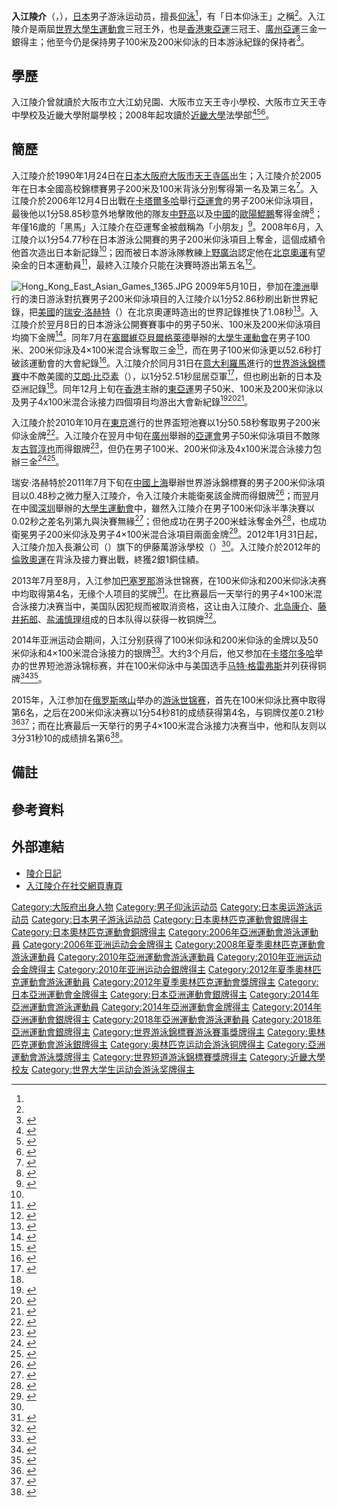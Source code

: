 {{noteTA|G1=Aquatics}}
{{Infobox Swimmer
| swimmername = 入江陵介
| image       = London 2012 200m backstroke IMG 5105 (7737962738) (Irie).jpg
| fullname    =  
| nationality = {{JPN}}
| strokes     = [[仰泳|仰泳]]
| club        = イトマン東進
| collegeteam = [[近畿大学|近畿大学]]（2008－2012年）
| birth_date   = {{birth date and age|1990|1|24}}<ref name="OLYMPIC">[http://www.joc.or.jp/games/olympic/london/sports/swimming/team/irieryosuke.html 水泳・競泳の日本代表選手団一覧 - 選手 入江陵介] {{Wayback|url=http://www.joc.or.jp/games/olympic/london/sports/swimming/team/irieryosuke.html |date=20200512035948 }} 2012 JAPANESE OLYMPIC COMMITTEE  第30回 オリンピック競技大会{{ja}}</ref>
| birth_place  = {{JPN}}[[大阪府|大阪府]][[大阪市|大阪市]][[天王寺區|天王寺區]]
| height      = {{height|m=1.78}}<ref name="OLYMPIC"/>
| weight      = {{weight|kg=64}}<ref name="OLYMPIC"/>
| medaltemplates =
{{MedalCountry|{{JPN}}}}
{{MedalSport|男子游泳}}
{{MedalCompetition|[[夏季奧林匹克運動會|夏季奧林匹克運動會]]}}
{{MedalSilver|[[2012年夏季奥林匹克运动会|2012年 倫敦]]|[[2012年夏季奧林匹克運動會游泳比賽|200米背泳]]}}
{{MedalBronze|[[2012年夏季奥林匹克运动会|2012年 倫敦]]|[[2012年夏季奧林匹克運動會游泳比賽|100米背泳]]}}
{{MedalSilver|[[2012年夏季奧林匹克運動會|2012年 倫敦]]|[[2012年夏季奧林匹克運動會游泳比賽|4×100米混合泳接力]]}} 
{{MedalCompetition|[[世界游泳錦標賽|世界游泳錦標賽]]}}
{{MedalSilver|[[2009年世界游泳錦標賽|2009年 羅馬]]|[[2009年世界游泳錦標賽游泳比賽|200米仰泳]]}}
{{MedalSilver|[[2011年世界游泳錦標賽|2011年 上海]]|[[2011年世界游泳錦標賽游泳比賽|200米仰泳]]}}
{{MedalBronze|[[2011年世界游泳錦標賽|2011年 上海]]|[[2011年世界游泳錦標賽游泳比賽|100米仰泳]]}}
{{MedalBronze|[[2013年世界游泳錦標賽|2013年 巴塞罗那]]|[[2013年世界游泳錦標賽游泳比賽|4×100米混合泳接力]]}}
{{MedalCompetition|[[世界短池游泳錦標賽|世界短池游泳錦標賽]]}}
{{MedalBronze|[[2014年世界短道游泳錦標賽|2014年 多哈]]|100米仰泳}}
{{MedalBronze|[[2018年世界短道游泳錦標賽|2018年 杭州]]|4×100米混合泳接力}}
{{MedalCompetition|[[夏季世界大學運動會|夏季世界大學運動會]]}}
{{MedalGold|[[2009年夏季世界大學生運動會|2009年 貝爾格萊德]]|100米仰泳}} 
{{MedalGold|[[2009年夏季世界大學生運動會|2009年 貝爾格萊德]]|200米仰泳}}
{{MedalGold|[[2009年夏季世界大學生運動會|2009年 貝爾格萊德]]|4×100米混合泳接力}}
{{MedalGold|[[2011年夏季世界大學生運動會|2011年 深圳]]|200米蛙泳}}
{{MedalGold|[[2011年夏季世界大學生運動會|2011年 深圳]]|200米仰泳}}
{{MedalGold|[[2011年夏季世界大學生運動會|2011年 深圳]]|4×100米混合泳接力}}
{{MedalCompetition|[[泛太平洋游泳錦標賽|泛太平洋游泳錦標賽]]}}
{{MedalGold|[[2014年泛太平洋游泳錦標賽|2014年 黃金海岸]]|100米仰泳}}
{{MedalSilver|[[2014年泛太平洋游泳錦標賽|2014年 黃金海岸]]|200米仰泳}}
{{MedalSilver|[[2014年泛太平洋游泳錦標賽|2014年 黃金海岸]]|4×100米混合泳接力}}
{{MedalSilver|[[2018年泛太平洋游泳錦標賽|2018年 東京]]|100米仰泳}}
{{MedalSilver|[[2018年泛太平洋游泳錦標賽|2018年 東京]]|200米仰泳}}
{{MedalSilver|[[2018年泛太平洋游泳錦標賽|2018年 東京]]|4×100米混合混合泳接力}}
{{MedalSilver|[[2018年泛太平洋游泳錦標賽|2018年 東京]]|4×100米混合泳接力}}
{{MedalBronze|[[2010年泛太平洋游泳錦標賽|2010年 爾灣]]|200米仰泳}}
{{MedalCompetition|亞洲運動會}}
{{MedalGold|[[2006年亞洲運動會|2006年 多哈]]|200米仰泳}}
{{MedalGold|[[2010年亞洲運動會|2010年 廣州]]|200米仰泳}}
{{MedalGold|[[2010年亞洲運動會|2010年 廣州]]|100米仰泳}}
{{MedalGold|[[2010年亞洲運動會|2010年 廣州]]|4×100米混合泳接力}}
{{MedalGold|[[2014年亞洲運動會|2014年 仁川]]|100米仰泳}}
{{MedalGold|[[2014年亞洲運動會|2014年 仁川]]|200米仰泳}}
{{MedalSilver|[[2010年亞洲運動會|2010年 廣州]]|50米仰泳}}
{{MedalSilver|[[2014年亞洲運動會|2014年 仁川]]|50米仰泳}}
{{MedalSilver|[[2014年亞洲運動會|2014年 仁川]]|4×100米混合泳接力}}
{{MedalSilver|[[2018年亞洲運動會|2018年 雅加達]]|50米仰泳}}
{{MedalSilver|[[2018年亞洲運動會|2018年 雅加達]]|100米仰泳}}
{{MedalSilver|[[2018年亞洲運動會|2018年 雅加達]]|200米仰泳}}
{{MedalSilver|[[2018年亞洲運動會|2018年 雅加達]]|4×100米混合泳接力}}
{{MedalSilver|[[2018年亞洲運動會|2018年 雅加達]]|4×100米混合混合泳接力}}
{{MedalCompetition|[[東亞運動會|東亞運動會]]}}
{{MedalGold|[[2009年東亞運動會|2009年 香港]]|[[2009年東亞運動會游泳比賽|50米仰泳]]}}
{{MedalGold|[[2009年東亞運動會|2009年 香港]]|[[2009年東亞運動會游泳比賽|100米仰泳]]}}
{{MedalGold|[[2009年東亞運動會|2009年 香港]]|[[2009年東亞運動會游泳比賽|200米仰泳]]}}
{{MedalGold|[[2009年東亞運動會|2009年 香港]]|[[2009年東亞運動會游泳比賽|4x100米混合泳接力]]}}
}}
{{世大運獎牌記錄
|項目=游泳
|a1=2009
|b1=1
|c1=100公尺仰式
|a2=2009
|b2=2
|c2=50公尺仰式
|a3=2009
|b3=1
|c3=200公尺仰式
|a4=2009
|b4=1
|c4=4×100公尺混合式接力
|a5=2011
|b5=1
|c5=200公尺仰式
|a6=2011
|b6=1
|c6=50公尺仰式
|a7=2011
|b7=1
|c7=4×100公尺混合式接力
}}
{{Japanese|japanese=入江 陵介|kana=いりえ りょうすけ|romaji=Irie Ryōsuke}}
'''入江陵介'''（{{jpn|j=入江 陵介|hg=いりえ りょうすけ|rm=Irie Ryōsuke|f=h}}，{{bd|1990年|1月24日||}}），[[日本|日本]]男子游泳运动员，擅長[[仰泳|仰泳]]<ref name="record" />，有「日本仰泳王」之稱<ref name="king" />。入江陵介是兩屆[[世界大學生運動會|世界大學生運動會]]三冠王外，也是[[香港東亞運|香港東亞運]]三冠王、[[廣州亞運|廣州亞運]]三金一銀得主；他至今仍是保持男子100米及200米仰泳的日本游泳紀錄的保持者<ref name="itoman">{{cite web |language=ja |title=競泳背泳ぎ 入江陵介選手 株式会社ナガセへの入社決定のお知らせ |publisher=株式会社ナガ |date=2012年1月31日 |accessdate=2012年2月26日 |url=http://www.itoman.com/-module/nagase20120131.pdf |archive-date=2020年5月12日 |archive-url=https://web.archive.org/web/20200512035951/http://www.itoman.com/-module/nagase20120131.pdf |dead-url=no }}</ref>。

==學歷==
入江陵介曾就讀於大阪市立大江幼兒園、大阪市立天王寺小學校、大阪市立天王寺中學校及近畿大學附屬學校；2008年起攻讀於[[近畿大學|近畿大學]]法學部<ref name="JOC-AG">{{cite web |language=ja |title=日本選手団名簿 -水泳／競泳 |publisher=日本奧林匹克委員會 |date=2010年 |accessdate=2012年2月26日 |url=http://www.joc.or.jp/beijing/athlete/aquatics/irieryosuke.html |archive-date=2020年8月14日 |archive-url=https://web.archive.org/web/20200814175938/https://www.joc.or.jp/beijing/athlete/aquatics/irieryosuke.html |dead-url=no }}</ref><ref>{{cite web |language=ja |title=オリンピック |publisher=日本奧林匹克委員會 |date=2008年 |accessdate=2012年2月26日 |url=http://www.joc.or.jp/beijing/athlete/aquatics/irieryosuke.html |archive-date=2020年8月14日 |archive-url=https://web.archive.org/web/20200814175938/https://www.joc.or.jp/beijing/athlete/aquatics/irieryosuke.html |dead-url=no }}</ref><ref>{{cite news |language=zh-hant | title=放棄學業是一種賭博 |publisher=[[寶安日報|寶安日報]]  |date=2011年8月3日 }}</ref>。

==簡歷==
入江陵介於1990年1月24日在[[日本|日本]][[大阪府|大阪府]][[大阪市|大阪市]][[天王寺區|天王寺區]]出生；入江陵介於2005年在日本全國高校錦標賽男子200米及100米背泳分別奪得第一名及第三名<ref name="record">{{cite web |language=ja |title=入江陵介（いりえりょうすけ）プロフィール |publisher=水泳・競泳情報 |accessdate=2012年2月25日 |url=http://swimmingview.net/news/profile/%E5%85%A5%E6%B1%9F%E9%99%B5%E4%BB%8B%EF%BC%88%E3%81%84%E3%82%8A%E3%81%88%E3%82%8A%E3%82%87%E3%81%86%E3%81%99%E3%81%91%EF%BC%89%E3%83%97%E3%83%AD%E3%83%95%E3%82%A3%E3%83%BC%E3%83%AB.html |archive-date=2012年11月5日 |archive-url=https://web.archive.org/web/20121105050501/http://swimmingview.net/news/profile/%e5%85%a5%e6%b1%9f%e9%99%b5%e4%bb%8b%ef%bc%88%e3%81%84%e3%82%8a%e3%81%88%e3%82%8a%e3%82%87%e3%81%86%e3%81%99%e3%81%91%ef%bc%89%e3%83%97%e3%83%ad%e3%83%95%e3%82%a3%e3%83%bc%e3%83%ab.html |dead-url=no }}</ref>。入江陵介於2006年12月4日出戰在[[卡塔爾|卡塔爾]][[多哈|多哈]]舉行[[2006年亞洲運動會|亞運會]]的男子200米仰泳項目，最後他以1分58.85秒意外地擊敗他的隊友[[中野高|中野高]]以及[[中國|中國]]的[[歐陽鯤鵬|歐陽鯤鵬]]奪得金牌<ref>{{cite news |language=zh | title=陶李兩破全國紀錄 |publisher=[[聯合早報|聯合早報]] |date=2006年12月5日 }}</ref>；年僅16歲的「黑馬」入江陵介在亞運奪金被戲稱為「小朋友」<ref>{{cite news |language=zh-hant | title=亞運點評：亞運泳池中日新人亮相日本更有衝勁 |publisher=[[中國新聞社|中國新聞社]]  |date=2006年12月5日 }}</ref>。2008年6月，入江陵介以1分54.77秒在日本游泳公開賽的男子200米仰泳項目上奪金，這個成績令他首次造出日本新記錄<ref name="record" />；因而被日本游泳隊教練[[上野廣治|上野廣治]]認定他在[[2008年夏季奥林匹克运动会|北京奧運]]有望染金的日本運動員<ref>{{cite news |language=zh-cn | title=日泳隊：5枚獎牌沒問題 |publisher=[[上海文匯報|上海文匯報]]  |date=2008年8月4日 }}</ref>，最終入江陵介只能在決賽時游出第五名<ref>{{cite news |language=zh-cn | title=不想陪太子讀書 |publisher=[[新京報|新京報]]  |date=2008年8月16日 }}</ref>。

[[File:Hong_Kong_East_Asian_Games_1365.JPG|right]]
2009年5月10日，參加在[[澳洲|澳洲]]舉行的澳日游泳對抗賽男子200米仰泳項目的入江陵介以1分52.86秒刷出新世界紀錄，把[[美國|美國]]的[[瑞安·洛赫特|瑞安·洛赫特]]（{{lang|en|Ryan Lochte}}）在北京奧運時造出的世界記錄推快了1.08秒{{notetag|1=[[國際游泳總會|國際游泳總會]]在賽後指入江陵介所穿的泳褲為不獲認可比賽泳衣而不承認該紀錄<ref>{{cite news |language=zh-cn | title=國際泳聯“槍斃”10款高科技泳衣，部分世界紀錄能否被認可成疑 不好意思，你穿錯衣服了 |publisher=[[長沙晚報|長沙晚報]] |date=2009年5月21日 }}</ref>；而事件發生後約一個月後，國際游泳總會去信入江陵介表示他的泳褲獲得該總會通過；意味著一度不獲承認由他刷出的新世界紀錄終獲確認<ref>{{cite news |language=zh | title=日本小將泳衣獲認可 |publisher=[[北京晨報|北京晨報]]  |date=2009年6月23日 }}</ref>}}<ref>{{cite news |language=zh-hant | title=日小將破200 仰泳世績 |publisher=[[明報|明報]]  |date=2009年5月11日 }}</ref>。入江陵介於翌月8日的日本游泳公開賽賽事中的男子50米、100米及200米仰泳項目均摘下金牌<ref name="king">{{cite news |language=zh | title=日本仰泳王奪3金 |publisher=[[中國報|中國報]]  |date=2009年6月9日 }}</ref>。同年7月在[[塞爾維亞|塞爾維亞]][[貝爾格萊德|貝爾格萊德]]舉辦的[[2009年夏季大學生運動會|大學生運動會]]在男子100米、200米仰泳及4×100米混合泳奪取三金<ref>{{cite news |language=zh-hant | title=外地星星一樣閃 東瀛新勢力空群而出 |publisher=[[星島日報|星島日報]] |date=2009年11月27日 }}</ref>，而在男子100米仰泳更以52.6秒打破該運動會的大會紀錄<ref>{{cite news |language=zh | title=大運會游泳賽日本飛魚神勇摘金中國水軍收穫首枚獎牌 |publisher=[[今晚報|今晚報]]  |date=2009年7月7日 }}</ref>。入江陵介於同月31日在[[意大利|意大利]][[羅馬|羅馬]]進行的[[世界游泳錦標賽|世界游泳錦標賽]]中不敵美國的[[艾朗·比亞素|艾朗·比亞素]]（{{lang|en|Aaron Peirsol}}），以1分52.51秒屈居亞軍<ref>{{cite news |language=zh | title=菲爾普斯收穫第三金 |publisher=[[新聞晚報|新聞晚報]] |date=2009年8月1日 }}</ref>，但也刷出新的日本及亞洲記錄<ref name="record"/>。同年12月上旬在[[香港|香港]]主辦的[[2009年東亞運動會游泳比賽|東亞運]]男子50米、100米及200米仰泳以及男子4x100米混合泳接力四個項目均游出大會新紀錄<ref>{{cite news |language=zh-hant | title=港泳隊喜添 1銀4銅 |publisher=[[大公報|大公報]]  |date=2009年12月9日 }}</ref><ref>{{cite news |language=zh | title=東亞運八游泳決賽均刷新紀錄 中日水軍瓜分金牌 |publisher=[[中國新聞社|中國新聞社]]  |date=2009年12月8日 }}</ref><ref>{{cite news |language=zh |title=獎牌榜 |publisher=2009香港東亞運動會組織委員會 |date=2009年12月 |accessdate=2012年2月26日 |url=http://2009eagarchive.lcsd.gov.hk/images/results/MedalTally3.jpg }}{{dead link|date=2017年11月 |bot=InternetArchiveBot |fix-attempted=yes }}</ref>。

入江陵介於2010年10月在[[東京|東京]]進行的世界盃短池賽以1分50.58秒奪取男子200米仰泳金牌<ref>{{cite news |language=zh | title=日本“蛙王”北島康介：廣州亞運將全力以赴 |publisher=[[中國新聞社|中國新聞社]]  |date=2010年10月22日 }}</ref>。入江陵介在翌月中旬在[[廣州|廣州]]舉辦的[[2010年亞洲運動會游泳比賽|亞運會]]男子50米仰泳項目不敵隊友[[古賀淳也|古賀淳也]]而得銀牌<ref>{{cite news |language=zh | title=游泳收官中國24金創歷史 孫楊戰勝樸泰桓破紀錄 |publisher=[[中國新聞社|中國新聞社]]  |date=2010年11月18日 }}</ref>，但仍在男子100米、200米仰泳及4x100米混合泳接力包辦三金<ref>{{cite news |language=zh | title=男子接力發威東道主狂攬五金 “蛙王”難上獎台 |publisher=[[中國新聞社|中國新聞社]]  |date=2010年11月15日 }}</ref><ref>{{cite news |language=zh | title=男子100米仰泳決賽：日本選手奪冠 孫曉磊銅牌 |publisher=[[中國新聞社|中國新聞社]]  |date=2010年11月16日 }}</ref>。

瑞安·洛赫特於2011年7月下旬在[[中國|中國]][[上海|上海]]舉辦世界游泳錦標賽的男子200米仰泳項目以0.48秒之微力壓入江陵介，令入江陵介未能衛冕該金牌而得銀牌<ref>{{cite news |language=zh-hant | title=泳壇重新洗牌 羅切特榮登一哥 |publisher=[[信報|信報]]  |date=2011年7月30日 }}</ref>；而翌月在中國[[深圳|深圳]]舉辦的[[2011年夏季世界大學生運動會游泳比賽|大學生運動會]]中，雖然入江陵介在男子100米仰泳半準決賽以0.02秒之差名列第九與決賽無緣<ref>{{cite news |language=zh-hant | title=“我真的太累了” |publisher=[[深圳特區報|深圳特區報]]  |date=2011年8月16日 }}</ref>；但他成功在男子200米蛙泳奪金外<ref>{{cite news |language=zh-hant | title=中國昨天再奪２金仍雄踞金牌榜 陸瀅摘女子50米蝶泳金牌引人矚目 |publisher=[[汕頭特區晚報|汕頭特區晚報]]  |date=2011年8月15日 }}</ref>，也成功衛冕男子200米仰泳及男子4×100米混合泳項目兩面金牌<ref>{{cite news |language=zh-hant | title=陸瀅50米蝶稱后 |publisher=[[成報|成報]]  |date=2011年8月15日 }}</ref>。2012年1月31日起，入江陵介加入長瀨公司（{{lang|ja|株式会社ナガセ}}）旗下的伊藤萬游泳學校（{{lang|ja|イトマンスイミングスクール}}）<ref name="itoman" />。入江陵介於2012年的[[2012年夏季奧林匹克運動會|倫敦奧運]]在背泳及接力賽出戰，終獲2銀1銅佳績。

2013年7月至8月，入江参加[[巴塞罗那|巴塞罗那]]游泳世锦赛，在100米仰泳和200米仰泳决赛中均取得第4名，无缘个人项目的奖牌<ref>{{cite web|url=http://www.nikkansports.com/sports/swimming/sekai-suiei/2013/news/p-sp-tp0-20130803-1167340.html|script-title=ja:入江４位　涙で引退におわす／世界水泳|publisher=[[日刊體育|日刊體育]]|date=2013-08-03|accessdate=2016-01-21|archive-date=2020-05-12|archive-url=https://web.archive.org/web/20200512040017/https://www.nikkansports.com/sports/swimming/sekai-suiei/2013/news/p-sp-tp0-20130803-1167340.html|dead-url=no}}</ref>。在比赛最后一天举行的男子4×100米混合泳接力决赛当中，美国队因犯规而被取消资格，这让由入江陵介、[[北岛康介|北岛康介]]、[[藤井拓郎|藤井拓郎]]、[[盐浦慎理|盐浦慎理]]组成的日本队得以获得一枚铜牌<ref>{{cite web|url=http://www.daily.co.jp/general/2013/08/06/0006224213.shtml|script-title=ja:北島メドレーリレー繰り上がり銅に興奮|publisher=DAILY|date=2013-08-06|accessdate=2016-01-21|archive-date=2020-05-12|archive-url=https://web.archive.org/web/20200512040025/https://www.daily.co.jp/general/2013/08/06/0006224213.shtml|dead-url=no}}</ref>。

2014年亚洲运动会期间，入江分别获得了100米仰泳和200米仰泳的金牌以及50米仰泳和4×100米混合泳接力的银牌<ref>{{cite web|url=http://sportiva.shueisha.co.jp/clm/othersports/2014/09/27/post_393/|script-title=ja:【水泳】入江陵介がこだわった「記録への挑戦」|publisher=Sportiva|date=2014-09-27|accessdate=2016-01-21|archive-date=2016-07-02|archive-url=https://web.archive.org/web/20160702115135/http://sportiva.shueisha.co.jp/clm/othersports/2014/09/27/post_393/|dead-url=no}}</ref>。大约3个月后，他又参加在[[卡塔尔|卡塔尔]][[多哈|多哈]]举办的世界短池游泳锦标赛，并在100米仰泳中与美国选手[[马特·格雷弗斯|马特·格雷弗斯]]并列获得铜牌<ref>{{cite web|url=http://www.nikkei.com/article/DGXLSSXK40823_U4A201C1000000/|script-title=ja:入江は３位　競泳世界短水路・男子100背泳ぎ|publisher=[[日本经济新闻|日本经济新闻]]|date=2014-12-05|accessdate=2016-01-21|archive-date=2020-05-12|archive-url=https://web.archive.org/web/20200512040028/https://www.nikkei.com/article/DGXLSSXK40823_U4A201C1000000/|dead-url=no}}</ref><ref>{{cite web|url=http://omegatiming.com/File/Download?id=00010E010D00010702FFFFFFFFFFFF02|title=2014 FINA World Swimming Championships (25 m) – Men's 100 metre backstroke (final)|work=OMEGA Timing|date=2014-12-04|accessdate=2016-01-21|archive-date=2018-03-03|archive-url=https://web.archive.org/web/20180303050338/http://omegatiming.com/File/Download?id=00010E010D00010702FFFFFFFFFFFF02|dead-url=no}}</ref>。

2015年，入江参加在[[俄罗斯|俄罗斯]][[喀山|喀山]]举办的[[2015年世界游泳锦标赛游泳比赛|游泳世锦赛]]，首先在100米仰泳比赛中取得第6名，之后在200米仰泳决赛以1分54秒81的成绩获得第4名，与铜牌仅差0.21秒<ref>{{cite web|url=http://www.nikkei.com/article/DGXLSSXK51082_X00C15A8000000/|script-title=ja:男子200背泳ぎ、入江は４位　世界水泳|publisher=日本经济新闻|date=2015-08-08|accessdate=2016-01-21|archive-date=2020-05-12|archive-url=https://web.archive.org/web/20200512040040/https://www.nikkei.com/article/DGXLSSXK51082_X00C15A8000000/|dead-url=no}}</ref><ref>{{cite web|url=http://www.asahi.com/articles/ASH877TLFH87UHBI01Z.html|script-title=ja:入江が２００メートル背泳ぎ４位、０秒２１差　世界水泳|publisher=[[朝日新闻|朝日新闻]]|date=2015-08-08|accessdate=2016-01-21|archive-date=2020-05-12|archive-url=https://web.archive.org/web/20200512040044/https://www.asahi.com/articles/ASH877TLFH87UHBI01Z.html|dead-url=no}}</ref>；而在比赛最后一天举行的男子4×100米混合泳接力决赛当中，他和队友则以3分31秒10的成绩排名第6<ref>{{cite web|url=http://www.sankei.com/sports/news/150810/spo1508100004-n1.html|script-title=ja:４００メートルメドレーリレーで女子失格　リオ五輪の出場枠獲得逃す|publisher=[[产经新闻|产经新闻]]|date=2015-08-10|accessdate=2016-01-21|archive-date=2020-05-12|archive-url=https://web.archive.org/web/20200512040050/https://www.sankei.com/sports/news/150810/spo1508100004-n1.html|dead-url=no}}</ref>。

== 備註 ==
<div class="references-small">
{{NoteFoot}}
</div>

== 參考資料 ==
{{Reflist|2}}

== 外部連結 ==
* [http://www.asahi.com/kansai/sports/ryosuke/ 陵介日記] {{Wayback|url=http://www.asahi.com/kansai/sports/ryosuke/ |date=20191107124840 }}
* [https://www.facebook.com/pages/Irie-Ryosuke-%E5%85%A5%E6%B1%9F-%E9%99%B5%E4%BB%8B/157031134344566 入江陵介在社交網頁專頁] {{Wayback|url=https://www.facebook.com/pages/Irie-Ryosuke-%E5%85%A5%E6%B1%9F-%E9%99%B5%E4%BB%8B/157031134344566 |date=20200512040032 }}

{{亚洲运动会游泳比赛男子100米仰泳冠军}}
{{亚洲运动会游泳比赛男子200米仰泳冠军}}

{{Authority control}}
{{DEFAULTSORT:Irie, Ryosuke}}
[[Category:大阪府出身人物|Category:大阪府出身人物]]
[[Category:男子仰泳运动员|Category:男子仰泳运动员]]
[[Category:日本奥运游泳运动员|Category:日本奥运游泳运动员]]
[[Category:日本男子游泳运动员|Category:日本男子游泳运动员]]
[[Category:日本奧林匹克運動會銀牌得主|Category:日本奧林匹克運動會銀牌得主]]
[[Category:日本奧林匹克運動會銅牌得主|Category:日本奧林匹克運動會銅牌得主]]
[[Category:2006年亞洲運動會游泳運動員|Category:2006年亞洲運動會游泳運動員]]
[[Category:2006年亚洲运动会金牌得主|Category:2006年亚洲运动会金牌得主]]
[[Category:2008年夏季奧林匹克運動會游泳運動員|Category:2008年夏季奧林匹克運動會游泳運動員]]
[[Category:2010年亞洲運動會游泳運動員|Category:2010年亞洲運動會游泳運動員]]
[[Category:2010年亚洲运动会金牌得主|Category:2010年亚洲运动会金牌得主]]
[[Category:2010年亚洲运动会銀牌得主|Category:2010年亚洲运动会銀牌得主]]
[[Category:2012年夏季奧林匹克運動會游泳運動員|Category:2012年夏季奧林匹克運動會游泳運動員]]
[[Category:2012年夏季奧林匹克運動會獎牌得主|Category:2012年夏季奧林匹克運動會獎牌得主]]
[[Category:日本亞洲運動會金牌得主|Category:日本亞洲運動會金牌得主]]
[[Category:日本亞洲運動會銀牌得主|Category:日本亞洲運動會銀牌得主]]
[[Category:2014年亞洲運動會游泳運動員|Category:2014年亞洲運動會游泳運動員]]
[[Category:2014年亞洲運動會金牌得主|Category:2014年亞洲運動會金牌得主]]
[[Category:2014年亞洲運動會銀牌得主|Category:2014年亞洲運動會銀牌得主]]
[[Category:2018年亞洲運動會游泳運動員|Category:2018年亞洲運動會游泳運動員]]
[[Category:2018年亞洲運動會銀牌得主|Category:2018年亞洲運動會銀牌得主]]
[[Category:世界游泳錦標賽游泳賽事獎牌得主|Category:世界游泳錦標賽游泳賽事獎牌得主]]
[[Category:奧林匹克運動會游泳銀牌得主|Category:奧林匹克運動會游泳銀牌得主]]
[[Category:奥林匹克运动会游泳铜牌得主|Category:奥林匹克运动会游泳铜牌得主]]
[[Category:亞洲運動會游泳獎牌得主|Category:亞洲運動會游泳獎牌得主]]
[[Category:世界短道游泳錦標賽獎牌得主|Category:世界短道游泳錦標賽獎牌得主]]
[[Category:近畿大學校友|Category:近畿大學校友]]
[[Category:世界大学生运动会游泳奖牌得主|Category:世界大学生运动会游泳奖牌得主]]